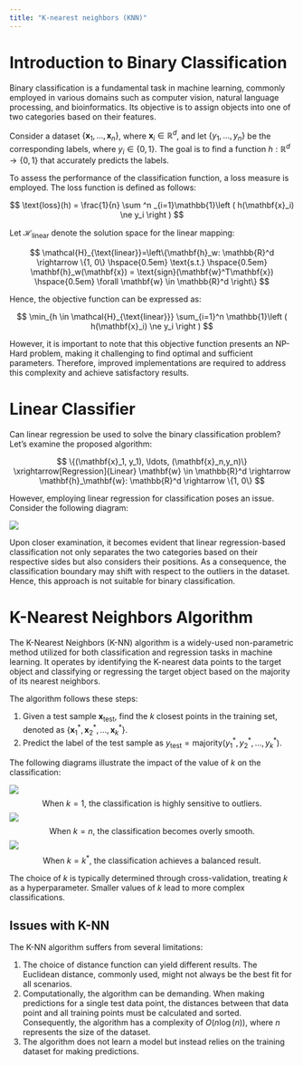```yaml
---
title: "K-nearest neighbors (KNN)"
---
```


# Introduction to Binary Classification

Binary classification is a fundamental task in machine learning, commonly employed in various domains such as computer vision, natural language processing, and bioinformatics. Its objective is to assign objects into one of two categories based on their features.

Consider a dataset $\{\mathbf{x}_1, \ldots, \mathbf{x}_n\}$, where $\mathbf{x}_i \in \mathbb{R}^d$, and let $\{y_1, \ldots, y_n\}$ be the corresponding labels, where $y_i \in \{0, 1\}$. The goal is to find a function $h: \mathbb{R}^d \rightarrow \{0, 1\}$ that accurately predicts the labels.

To assess the performance of the classification function, a loss measure is employed. The loss function is defined as follows:

$$
\text{loss}(h) = \frac{1}{n} \sum ^n _{i=1}\mathbb{1}\left ( h(\mathbf{x}_i) \ne y_i \right )
$$

Let $\mathcal{H}_{\text{linear}}$ denote the solution space for the linear mapping:

$$
\mathcal{H}_{\text{linear}}=\left\{\mathbf{h}_w: \mathbb{R}^d \rightarrow \{1, 0\} \hspace{0.5em} \text{s.t.} \hspace{0.5em} \mathbf{h}_w(\mathbf{x}) = \text{sign}(\mathbf{w}^T\mathbf{x}) \hspace{0.5em} \forall \mathbf{w} \in \mathbb{R}^d \right\}
$$

Hence, the objective function can be expressed as:

$$
\min_{h \in \mathcal{H}_{\text{linear}}} \sum_{i=1}^n \mathbb{1}\left ( h(\mathbf{x}_i) \ne y_i \right )
$$

However, it is important to note that this objective function presents an NP-Hard problem, making it challenging to find optimal and sufficient parameters. Therefore, improved implementations are required to address this complexity and achieve satisfactory results.

# Linear Classifier

Can linear regression be used to solve the binary classification problem? Let's examine the proposed algorithm:

$$
\{(\mathbf{x}_1, y_1), \ldots, (\mathbf{x}_n,y_n)\} \xrightarrow[Regression]{Linear} \mathbf{w} \in \mathbb{R}^d \rightarrow \mathbf{h}_\mathbf{w}: \mathbb{R}^d \rightarrow \{1, 0\}
$$

However, employing linear regression for classification poses an issue. Consider the following diagram:

![](../images/lin_class.png)

Upon closer examination, it becomes evident that linear regression-based classification not only separates the two categories based on their respective sides but also considers their positions. As a consequence, the classification boundary may shift with respect to the outliers in the dataset. Hence, this approach is not suitable for binary classification.

# K-Nearest Neighbors Algorithm

The K-Nearest Neighbors (K-NN) algorithm is a widely-used non-parametric method utilized for both classification and regression tasks in machine learning. It operates by identifying the K-nearest data points to the target object and classifying or regressing the target object based on the majority of its nearest neighbors.

The algorithm follows these steps:

1. Given a test sample $\mathbf{x}_{\text{test}}$, find the $k$ closest points in the training set, denoted as $\{\mathbf{x}_1^*, \mathbf{x}_2^*, \ldots, \mathbf{x}_k^*\}$.
2. Predict the label of the test sample as $y_{\text{test}} = \text{majority}(y_1^*, y_2^*, \ldots, y_k^*)$.

The following diagrams illustrate the impact of the value of $k$ on the classification:

![](../images/k1.png)
$$
\text{When }k=1\text{, the classification is highly sensitive to outliers.}
$$
![](../images/kn.png)
$$
\text{When }k=n\text{, the classification becomes overly smooth.}
$$
![](../images/k*.png)
$$
\text{When }k=k^*\text{, the classification achieves a balanced result.}
$$

The choice of $k$ is typically determined through cross-validation, treating $k$ as a hyperparameter. Smaller values of $k$ lead to more complex classifications.

\pagebreak
## Issues with K-NN

The K-NN algorithm suffers from several limitations:

1. The choice of distance function can yield different results. The Euclidean distance, commonly used, might not always be the best fit for all scenarios.
2. Computationally, the algorithm can be demanding. When making predictions for a single test data point, the distances between that data point and all training points must be calculated and sorted. Consequently, the algorithm has a complexity of $O(n \log(n))$, where $n$ represents the size of the dataset.
3. The algorithm does not learn a model but instead relies on the training dataset for making predictions.

